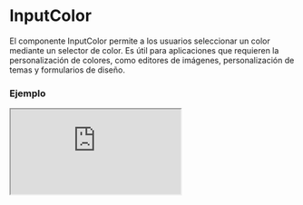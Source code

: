 
# InputColor

El componente InputColor permite a los usuarios seleccionar un color mediante un selector de color. Es útil para aplicaciones que requieren la personalización de colores, como editores de imágenes, personalización de temas y formularios de diseño.

### Ejemplo

<Iframe minHeightIframe="30dvh" src="https://fenextjs-component-storybook.vercel.app/iframe.html?args=&id=input-inputcolor--index&viewMode=story" />

### Importacion

Para importar el componente InputColor, se puede hacer desde fenextjs

```tsx copy
import { InputColor } from "fenextjs";
```

### Parametros

| Parametro | Tipo | Requerido | Default | Descripcion |
| --------- | ---- | --------- | ------- | ----------- |
| defaultValue | string | no | '' | Valor predeterminado del selector de color cuando se renderiza por primera vez. |
| value | string | no | undefined | Valor del selector de color, si se proporciona, anula el valor predeterminado. |
| onChange | (color: string) =\> void | no | undefined | Función que se ejecuta cuando el color seleccionado cambia. |
| className | string | no | '' | Clase CSS adicional para el contenedor del selector de color. |
| disabled | boolean | no | false | Indica si el selector de color está deshabilitado. |

### Storybook

Para ver el storybook del componente lo puede hacer con este [link](https://fenextjs-component-storybook.vercel.app/?path=/story/input-inputcolor--index)

### Usos

- Selector de color por defecto

```tsx copy
<InputColor defaultValue="#ff0000" onChange={(color) => console.log(color)} />
```

- Selector de color deshabilitado

```tsx copy
<InputColor defaultValue="#00ff00" disabled={true} />
```

